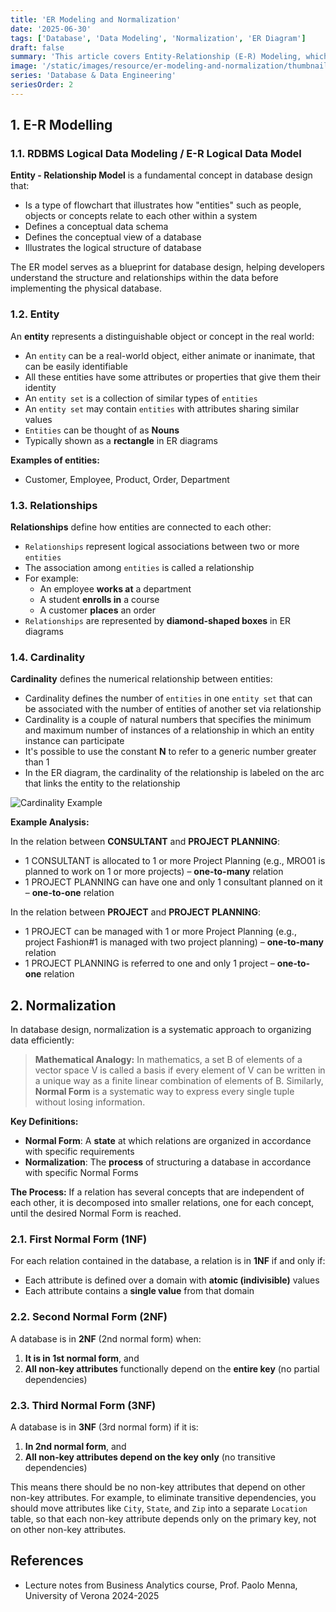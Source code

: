 ```yaml
---
title: 'ER Modeling and Normalization'
date: '2025-06-30'
tags: ['Database', 'Data Modeling', 'Normalization', 'ER Diagram']
draft: false
summary: 'This article covers Entity-Relationship (E-R) Modeling, which visually depicts the relationships between identifiable entities in a database. It discusses key concepts such as entities and their attributes, relationships and cardinality, and the importance of normalization (1NF, 2NF, 3NF) to optimize data structure and reduce redundancy for improved data integrity and efficiency.'
image: '/static/images/resource/er-modeling-and-normalization/thumbnail.png'
series: 'Database & Data Engineering'
seriesOrder: 2
---
```


<TOCInline toc={props.toc} asDisclosure toHeading={3} />

## 1. E-R Modelling

### 1.1. RDBMS Logical Data Modeling / E-R Logical Data Model

**Entity - Relationship Model** is a fundamental concept in database design that:

- Is a type of flowchart that illustrates how "entities" such as people, objects or concepts relate to each other within a system
- Defines a conceptual data schema
- Defines the conceptual view of a database
- Illustrates the logical structure of database

The ER model serves as a blueprint for database design, helping developers understand the structure and relationships within the data before implementing the physical database.

### 1.2. Entity

An **entity** represents a distinguishable object or concept in the real world:

- An `entity` can be a real-world object, either animate or inanimate, that can be easily identifiable
- All these entities have some attributes or properties that give them their identity
- An `entity set` is a collection of similar types of `entities`
- An `entity set` may contain `entities` with attributes sharing similar values
- `Entities` can be thought of as **Nouns**
- Typically shown as a **rectangle** in ER diagrams

**Examples of entities:**

- Customer, Employee, Product, Order, Department

### 1.3. Relationships

**Relationships** define how entities are connected to each other:

- `Relationships` represent logical associations between two or more `entities`
- The association among `entities` is called a relationship
- For example:
  - An employee **works at** a department
  - A student **enrolls in** a course
  - A customer **places** an order
- `Relationships` are represented by **diamond-shaped boxes** in ER diagrams

### 1.4. Cardinality

**Cardinality** defines the numerical relationship between entities:

- Cardinality defines the number of `entities` in one `entity set` that can be associated with the number of entities of another set via relationship
- Cardinality is a couple of natural numbers that specifies the minimum and maximum number of instances of a relationship in which an entity instance can participate
- It's possible to use the constant **N** to refer to a generic number greater than 1
- In the ER diagram, the cardinality of the relationship is labeled on the arc that links the entity to the relationship

![Cardinality Example](/static/images/resource/er-modeling-and-normalization/cardinality-example.png)

**Example Analysis:**

In the relation between **CONSULTANT** and **PROJECT PLANNING**:

- 1 CONSULTANT is allocated to 1 or more Project Planning (e.g., MRO01 is planned to work on 1 or more projects) – **one-to-many** relation
- 1 PROJECT PLANNING can have one and only 1 consultant planned on it – **one-to-one** relation

In the relation between **PROJECT** and **PROJECT PLANNING**:

- 1 PROJECT can be managed with 1 or more Project Planning (e.g., project Fashion#1 is managed with two project planning) – **one-to-many** relation
- 1 PROJECT PLANNING is referred to one and only 1 project – **one-to-one** relation

## 2. Normalization

In database design, normalization is a systematic approach to organizing data efficiently:

> **Mathematical Analogy:** In mathematics, a set B of elements of a vector space V is called a basis if every element of V can be written in a unique way as a finite linear combination of elements of B.
> Similarly, **Normal Form** is a systematic way to express every single tuple without losing information.

**Key Definitions:**

- **Normal Form**: A **state** at which relations are organized in accordance with specific requirements
- **Normalization**: The **process** of structuring a database in accordance with specific Normal Forms

**The Process:**
If a relation has several concepts that are independent of each other, it is decomposed into smaller relations, one for each concept, until the desired Normal Form is reached.

### 2.1. First Normal Form (1NF)

For each relation contained in the database, a relation is in **1NF** if and only if:

- Each attribute is defined over a domain with **atomic (indivisible)** values
- Each attribute contains a **single value** from that domain

### 2.2. Second Normal Form (2NF)

A database is in **2NF** (2nd normal form) when:

1. **It is in 1st normal form**, and
2. **All non-key attributes** functionally depend on the **entire key** (no partial dependencies)

### 2.3. Third Normal Form (3NF)

A database is in **3NF** (3rd normal form) if it is:

1. **In 2nd normal form**, and
2. **All non-key attributes depend on the key only** (no transitive dependencies)

This means there should be no non-key attributes that depend on other non-key attributes. For example, to eliminate transitive dependencies, you should move attributes like `City`, `State`, and `Zip` into a separate `Location` table, so that each non-key attribute depends only on the primary key, not on other non-key attributes.

## References

- Lecture notes from Business Analytics course, Prof. Paolo Menna, University of Verona 2024-2025
